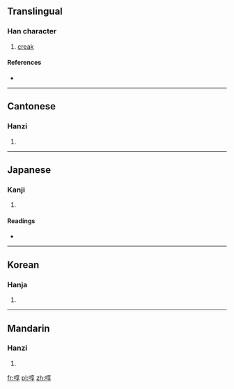 ==Translingual==

===Han character===
{{Han char|rn=30|rad=口|as=08|sn=11|four=6004<sub>7</sub>|canj=口卜口木 (RYRD)}}

# [[creak]]

====References====
* {{Han ref|kx=0195.080|dkj=03812|dj=0416.080|hdz=10644.140|uh=554D|ud=21837|bh=D474|bd=54388}}

----

==Cantonese==

===Hanzi===
{{yue-hanzi|jyut=|y=teun1}}

# {{defn|Cantonese|sort=口08}}

----

==Japanese==

===Kanji===
{{ja-kanji|grade=|rs=口08}}

# {{defn|Japanese|sort=口08}}

====Readings====
* {{ja-readings|on=[[とん]] (ton), [[どん]] (don), [[しゅん]] (shun), [[たい]] (tai), [[て]] (te), [[きょう]] (kyō), [[かう]] (kau)|kun=[[いき]] (iki)}}

----

==Korean==

===Hanja===
{{ko-hanja|hangeul=톤|rv=ton|mr=t'on}}

# {{defn|Korean|sort=口08}}

----

==Mandarin==

===Hanzi===
{{cmn-hanzi|pin=[[dié]] ([[die2]]), [[tūn]] ([[tun1]])|wg=tieh<sup>2</sup>, t'un<sup>1</sup>}}

# {{defn|Mandarin|sort=口08}}

[[fr:啍]]
[[pl:啍]]
[[zh:啍]]